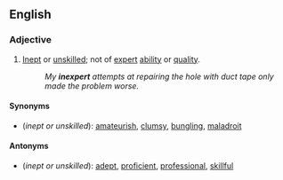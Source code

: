 ==English==

===Adjective===
{{en-adj}}

# [[inept|Inept]] or [[unskilled]]; not of [[expert]] [[ability]] or [[quality]].
#:''My '''inexpert''' attempts at repairing the hole with duct tape only made the problem worse.''

====Synonyms====
*(''inept or unskilled''): [[amateurish]], [[clumsy]], [[bungling]], [[maladroit]]

====Antonyms====
*(''inept or unskilled''): [[adept]], [[proficient]], [[professional]], [[skillful]]